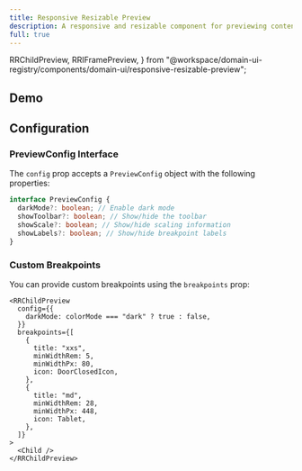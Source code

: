 ```yaml
---
title: Responsive Resizable Preview
description: A responsive and resizable component for previewing content across different device breakpoints with ResponsiveResizableChildPreview and ResponsiveResizableIFramePreview.
full: true
---
```


  RRChildPreview,
  RRIFramePreview,
} from "@workspace/domain-ui-registry/components/domain-ui/responsive-resizable-preview";

## Demo

<ResponsiveResizablePreviewDemo />

## Configuration

### PreviewConfig Interface

The `config` prop accepts a `PreviewConfig` object with the following properties:

```typescript
interface PreviewConfig {
  darkMode?: boolean; // Enable dark mode
  showToolbar?: boolean; // Show/hide the toolbar
  showScale?: boolean; // Show/hide scaling information
  showLabels?: boolean; // Show/hide breakpoint labels
}
```

### Custom Breakpoints

You can provide custom breakpoints using the `breakpoints` prop:

```tsx
<RRChildPreview
  config={{
    darkMode: colorMode === "dark" ? true : false,
  }}
  breakpoints={[
    {
      title: "xxs",
      minWidthRem: 5,
      minWidthPx: 80,
      icon: DoorClosedIcon,
    },
    {
      title: "md",
      minWidthRem: 28,
      minWidthPx: 448,
      icon: Tablet,
    },
  ]}
>
  <Child />
</RRChildPreview>
```
